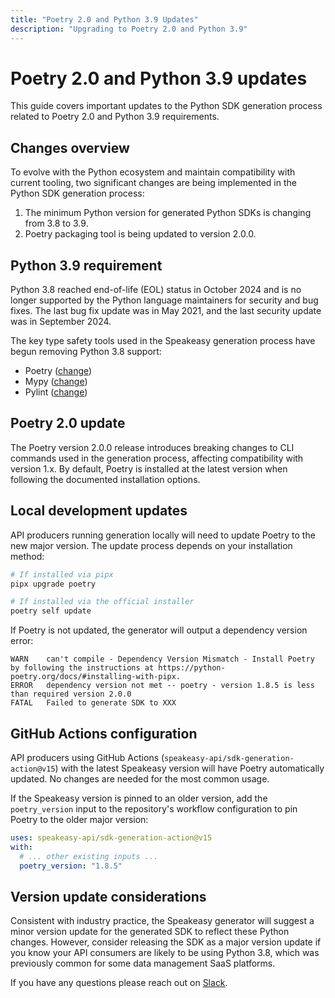 ```yaml
---
title: "Poetry 2.0 and Python 3.9 Updates"
description: "Upgrading to Poetry 2.0 and Python 3.9"
---
```


# Poetry 2.0 and Python 3.9 updates

This guide covers important updates to the Python SDK generation process related to Poetry 2.0 and Python 3.9 requirements.

## Changes overview

To evolve with the Python ecosystem and maintain compatibility with current tooling, two significant changes are being implemented in the Python SDK generation process:

1. The minimum Python version for generated Python SDKs is changing from 3.8 to 3.9.
2. Poetry packaging tool is being updated to version 2.0.0.



## Python 3.9 requirement

Python 3.8 reached end-of-life (EOL) status in October 2024 and is no longer supported by the Python language maintainers for security and bug fixes. The last bug fix update was in May 2021, and the last security update was in September 2024.

The key type safety tools used in the Speakeasy generation process have begun removing Python 3.8 support:

- Poetry ([change](https://github.com/python-poetry/poetry/pull/9692))
- Mypy ([change](https://github.com/python/mypy/pull/17492))
- Pylint ([change](https://github.com/pylint-dev/pylint/pull/9774))

## Poetry 2.0 update

The Poetry version 2.0.0 release introduces breaking changes to CLI commands used in the generation process, affecting compatibility with version 1.x. By default, Poetry is installed at the latest version when following the documented installation options.

## Local development updates

API producers running generation locally will need to update Poetry to the new major version. The update process depends on your installation method:

```bash
# If installed via pipx
pipx upgrade poetry

# If installed via the official installer
poetry self update
```

If Poetry is not updated, the generator will output a dependency version error:

```
WARN	can't compile - Dependency Version Mismatch - Install Poetry by following the instructions at https://python-poetry.org/docs/#installing-with-pipx.
ERROR	dependency version not met -- poetry - version 1.8.5 is less than required version 2.0.0
FATAL	Failed to generate SDK to XXX
```

## GitHub Actions configuration

API producers using GitHub Actions (`speakeasy-api/sdk-generation-action@v15`) with the latest Speakeasy version will have Poetry automatically updated. No changes are needed for the most common usage.

If the Speakeasy version is pinned to an older version, add the `poetry_version` input to the repository's workflow configuration to pin Poetry to the older major version:

```yaml
uses: speakeasy-api/sdk-generation-action@v15
with:
  # ... other existing inputs ...
  poetry_version: "1.8.5"
```

## Version update considerations

Consistent with industry practice, the Speakeasy generator will suggest a minor version update for the generated SDK to reflect these Python changes. However, consider releasing the SDK as a major version update if you know your API consumers are likely to be using Python 3.8, which was previously common for some data management SaaS platforms.

If you have any questions please reach out on [Slack](https://join.slack.com/t/speakeasy-dev/shared_invite/zt-1cwb3flxz-lS5SyZxAsF_3NOq5xc8Cjw).
